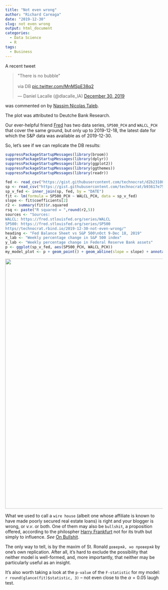 ```yaml
---
title: "Not even wrong"
author: "Richard Careaga"
date: "2019-12-30"
slug: not even wrong
output: html_document
categories:
  - Data Science
  - R
tags:
  - Business
---
```


A recent tweet

<blockquote class="twitter-tweet" data-lang="en"><p lang="en" dir="ltr">&quot;There is no bubble&quot;<br><br>via DB <a href="https://t.co/MnMSpE38q2">pic.twitter.com/MnMSpE38q2</a></p>&mdash; Daniel Lacalle (@dlacalle_IA) <a href="https://twitter.com/dlacalle_IA/status/1211682959994081280?ref_src=twsrc%5Etfw">December 30, 2019</a></blockquote>
<script async src="https://platform.twitter.com/widgets.js" charset="utf-8"></script>

was commented on by [Nassim Nicolas Taleb](https://twitter.com/nntaleb/status/1211686845119115266).

The plot was attributed to Deutche Bank Research.

Our ever-helpful friend [Fred](https://fred.stlouisfed.org/) has two data series, `SP500_PCH` and `WALCL_PCH` that cover the same ground, but only up to 2019-12-18, the latest date for which the S&P data was available as of 2019-12-30. 

So, let's see if we can replicate the DB results:

```r
suppressPackageStartupMessages(library(broom))
suppressPackageStartupMessages(library(dplyr))
suppressPackageStartupMessages(library(ggplot2))
suppressPackageStartupMessages(library(ggthemes)) 
suppressPackageStartupMessages(library(readr)) 

fed <- read_csv("https://gist.githubusercontent.com/technocrat/d2b231087f35ce987981c98ed5c90042/raw/f266d593bd33c72bcc8f1cb8c0c6415dd6e15fbb/WALCL.csv")
sp <- read_csv("https://gist.githubusercontent.com/technocrat/b93617e7574ff88ddeeb815af529b38c/raw/b9453495b2cf7a55af1ee79806477c0c896eb9f7/SP500_PCH.csv")
sp_v_fed <- inner_join(sp, fed, by = "DATE")
fit <- lm(formula = SP500_PCH ~ WALCL_PCH, data = sp_v_fed)
slope <- fit$coefficients[2]
r2 <- summary(fit)$r.squared
rsq <- paste("R squared = ",round(r2,5))
sources <- "Sources:
WALCL: https://fred.stlouisfed.org/series/WALCL
SP500: https://fred.stlouisfed.org/series/SP500
https//technocrat.rbind.io/2019-12-30-not-even-wrong/" 
heading <- "Fed Balance Sheet vs S&P 500\nOct 9-Dec 18, 2019"
x_lab <- "Weekly percentage change in S&P 500 index"
y_lab <- "Weekly percentage change in Federal Reserve Bank assets"
p <- ggplot(sp_v_fed, aes(SP500_PCH, WALCL_PCH))
my_model_plot <- p + geom_point() + geom_abline(slope = slope) + annotate("text", x = 0.15, y = -0.6, label = sources, hjust = 0) + annotate("text", x = -0.25, y = -0.75, label = rsq) + labs(x = x_lab, y = y_lab) + theme_economist() + ggtitle(heading)
```

<img src="https://tuva.s3-us-west-2.amazonaws.com/sp_v_fed.png" width = 
"800">

What we used to call a `wire house` (albeit one whose affiliate is known to have made poorly secured real estate loans) is right and your blogger is wrong, or *v.v*. or both. One of them may also be `bullshit`, a proposition offered, according to the philospher [Harry Frankfurt](https://en.wikipedia.org/wiki/Harry_Frankfurt) not for its truth but simply to influence. *See* [On Bullshit](https://en.wikipedia.org/wiki/On_Bullshit).

The only way to tell, is by the maxim of St. Ronald `доверяй, но проверяй` by one's own replication. After all, it's hard to exclude the possibility that neither model is well-formed, and, more importantly, that neither may be particularly useful as an insight.

It's also worth taking a look at the `p-value` of the `F-statistic` for my model: `r round(glance(fit)$statistic, 3)` -- not even close to the $\alpha = 0.05$ laugh test.  





